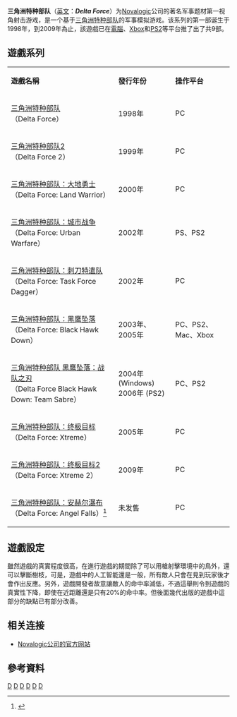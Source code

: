 {{noteTA
|G1=Games
|T=zh-cn:三角洲特种部队系列; zh-tw:三角洲部隊系列;
}}
{{Infobox VG series
| width = 
| title = 三角洲特种部队系列
| collapsible = 
| state = 
| show image = 
| image = [[File:usbox.gif|三角洲特种部队1美国版盒子]]
| caption = 
| developer = [[NovaLogic|NovaLogic]]
| publisher = [[NovaLogic|NovaLogic]]
| distributor = 
| genre = [[第一人称射击游戏|第一人称射击]]
| spinoffs = 
| website = http://www.novalogic.com/
| first release version = [[三角洲特种部队_(游戏)|三角洲特种部队]]
| first release date = 1998年11月1日
| latest release version =
| latest release date = 
}}
'''三角洲特种部队'''（[[英文|英文]]：'''''Delta Force'''''）为[[Novalogic|Novalogic]]公司的著名军事题材第一视角射击游戏，是一个基于[[三角洲特种部队|三角洲特种部队]]的军事模拟游戏。该系列的第一部诞生于1998年，到2009年為止，該遊戲已在[[電腦|電腦]]、[[Xbox|Xbox]]和[[PS2|PS2]]等平台推了出了共9部。

== 遊戲系列 ==
{| class="wikitable"
|-----
| '''遊戲名稱''' || '''發行年份 ''' || '''操作平台'''
|-----
| [[三角洲特种部队_(游戏)|三角洲特种部队]] <br>（Delta Force）|| 1998年 || PC
|-----
| [[三角洲特种部队2|三角洲特种部队2]] <br>（Delta Force 2）|| 1999年 || PC
|-----
| [[三角洲特种部队：大地勇士|三角洲特种部队：大地勇士]]<br />（Delta Force: Land Warrior） || 2000年
| PC
|-----
| [[三角洲特种部队：城市战争|三角洲特种部队：城市战争]]<br />（Delta Force: Urban Warfare） || 2002年
| PS、PS2
|-----
| [[三角洲特种部队：刺刀特遣队|三角洲特种部队：刺刀特遣队]]<br />（Delta Force: Task Force Dagger） || 2002年
| PC
|-----
| [[三角洲特种部队：黑鹰坠落|三角洲特种部队：黑鹰坠落]]<br />（Delta Force: Black Hawk Down）|| 2003年、2005年
| PC、PS2、Mac、Xbox
|-----
| [[三角洲特种部队_黑鹰坠落：战队之刃|三角洲特种部队 黑鹰坠落：战队之刃]]<br />（Delta Force Black Hawk Down: Team Sabre）
| 2004年(Windows)<br />2006年 (PS2)|| PC、PS2
|-----
| [[三角洲特种部队：终极目标|三角洲特种部队：终极目标]]<br />（Delta Force: Xtreme） || 2005年 || PC
|-----
| [[三角洲特种部队：终极目标2|三角洲特种部队：终极目标2]]<br />（Delta Force: Xtreme 2） || 2009年 || PC
|-----
| [[三角洲特种部队：安赫尔瀑布|三角洲特种部队：安赫尔瀑布]]<br>（Delta Force: Angel Falls）<ref>{{Cite web |url=http://www.joystiq.com/2008/03/28/delta-force-angel-falls-teaser-on-novalogic-home-page/ |title=Delta Force: Angel Falls teaser on NovaLogic website |access-date=2008-08-13 |archive-url=https://web.archive.org/web/20080706001505/http://www.joystiq.com/2008/03/28/delta-force-angel-falls-teaser-on-novalogic-home-page/ |archive-date=2008-07-06 |dead-url=yes }}</ref>
| 未发售 || PC
|}

== 遊戲設定 ==
雖然遊戲的真實程度很高，在進行遊戲的期間除了可以用槍射擊環境中的鳥外，還可以擊斷樹枝，可是，遊戲中的人工智能還是一般，所有敵人只會在見到玩家後才會作出反應。另外，遊戲開發者故意讓敵人的命中率減低，不過這舉則令到遊戲的真實性下降，即使在近距離還是只有20%的命中率。但後面幾代出版的遊戲中這部分的缺點已有部分改善。

== 相关连接 ==
*[https://web.archive.org/web/20080214112408/http://novalogic.com/ Novalogic公司的官方网站]

== 參考資料 ==
{{Reflist}}

[[Category:第一人称射击游戏|D]]
[[Category:Windows游戏|D]]
[[Category:Mac_OS游戏|D]]
[[Category:Xbox遊戲|D]]
[[Category:PlayStation_(游戏机)游戏|D]]
[[Category:PlayStation_2游戏|D]]